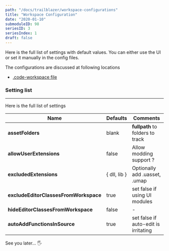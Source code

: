 ```yaml
---
path: "/docs/trailblazer/workspace-configurations"
title: "Workspace Configuration"
date: "2020-01-10"
submoduleID: 98
seriesID: 3
seriesIndex: 1
draft: false
---
```


Here is the full list of settings with default values. You can either use the UI or set it manually in the config files.

The configurations are discussed at following locations

- [.code-workspace file](/docs/trailblazer/code-workspace)

### Setting list

---

Here is the full list of settings

| Name                                  | Defaults     | Comments                             |
| ------------------------------------- | ------------ | ------------------------------------ |
| **assetFolders**                      | blank        | **fullpath** to folders to track     |
| **allowUserExtensions**               | false        | Allow modding support ?              |
| **excludedExtensions**                | { dll, lib } | Optionally add .uasset, .umap        |
| **excludeEditorClassesFromWorkspace** | true         | set false if using UI modules        |
| **hideEditorClassesFromWorkspace**    | false        | -                                    |
| **autoAddFunctionsInSource**          | true         | set false if auto-edit is irritating |

See you later... 🖐
